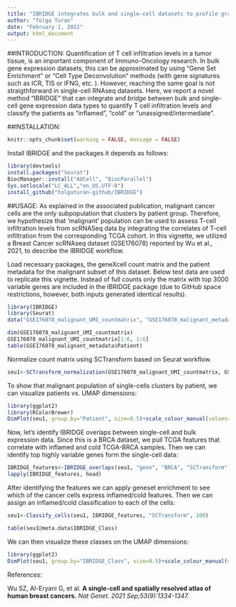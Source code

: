 ```yaml
---
title: "IBRIDGE integrates bulk and single-cell datasets to profile granular heterogeneity of TIME"
author: "Tolga Turan"
date: "February 1, 2022"
output: html_document
---
```


##INTRODUCTION:
Quantification of T cell infiltration levels in a tumor tissue, is an important component of Immuno-Oncology research. In bulk gene expression datasets, this can be approximated by using "Gene Set Enrichment" or "Cell Type Deconvolution" methods (with gene signatures such as ICR, TIS or IFNG, etc. ). However, reaching the same goal is not straigthforward in single-cell RNAseq datasets. Here, we report a novel method "IBRIDGE" that can integrate and *bridge* between bulk and single-cell gene expression data types to quantify T cell infiltration levels and classify the patients as "inflamed", "cold" or "unassigned/intermediate".


##INSTALLATION:
```r
knitr::opts_chunk$set(warning = FALSE, message = FALSE) 
```
Install IBRIDGE and the packages it depends as follows:
``` r
library(devtools)
install.packages("Seurat")
BiocManager::install("AUCell", "BiocParallel")
Sys.setlocale("LC_ALL","en_US.UTF-8")
install_github("tolgaturan-github/IBRIDGE")
```

##USAGE:
As explained in the associated publication, malignant cancer cells are the only subpopulation that clusters by patient group. Therefore, we hypothesize that 'malignant' population can be used to assess T-cell infiltration levels from scRNASeq data by integrating the correlates of T-cell infiltration from the corresponding TCGA cohort. In this vignette, we utilized a Breast Cancer scRNAseq dataset (GSE176078) reported by Wu et al., 2021, to describe the IBRIDGE workflow.

  
Load necessary packages, the geneXcell count matrix and the patient metadata for the malignant subset of this dataset. 
Below test data are used to replicate this vignette. Instead of full counts only the matrix with top 3000 variable genes are included in the IBRIDGE package (due to GitHub space restrictions, however, both inputs generated identical results).
``` r
library(IBRIDGE)
library(Seurat)
data("GSE176078_malignant_UMI_countmatrix", "GSE176078_malignant_metadata", package="IBRIDGE")

dim(GSE176078_malignant_UMI_countmatrix)
GSE176078_malignant_UMI_countmatrix[1:6, 1:6]
table(GSE176078_malignant_metadata$Patient)
```

Normalize count matrix using SCTransform based on Seurat workflow.

``` r
seu1<-SCTransform_normalization(GSE176078_malignant_UMI_countmatrix, GSE176078_malignant_metadata$Patient)
```

To show that malignant population of single-cells clusters by patient, we can visualize patients vs. UMAP dimensions:
``` r
library(ggplot2)
library(RColorBrewer)
DimPlot(seu1, group.by="Patient", size=0.5)+scale_colour_manual(values=c(brewer.pal(9, "Set1"), brewer.pal(8, "Dark2"), brewer.pal(5, "Set2")))
```

Now, let's identify IBRIDGE overlaps between single-cell and bulk expression data. Since this is a BRCA dataset, we pull TCGA features that correlate with inflamed and cold TCGA-BRCA samples. Then we can identify top highly variable genes form the single-cell data:
``` r
IBRIDGE_features<-IBRIDGE_overlaps(seu1, "gene", "BRCA", "SCTransform")
lapply(IBRIDGE_features, head)
```

After identifying the features we can apply geneset enrichment to see which of the cancer cells express inflamed/cold features. Then we can assign an inflamed/cold classification to each of the cells:
``` r
seu1<-Classify_cells(seu1, IBRIDGE_features, "SCTransform", 100)
```

``` r
table(seu1@meta.data$IBRIDGE_Class)
```

We can then visualize these classes on the UMAP dimensions:
``` r
library(ggplot2)
DimPlot(seu1, group.by="IBRIDGE_Class", size=0.5)+scale_colour_manual(values=c("blue", "red", "gray"))
```


References:

Wu SZ, Al-Eryani G, et al. **A single-cell and spatially resolved atlas of human breast cancers.** _Nat Genet. 2021 Sep;53(9):1334-1347._




